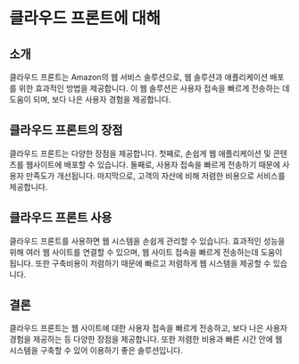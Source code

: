 # 클라우드 프론트에 대해

## 소개

클라우드 프론트는 Amazon의 웹 서비스 솔루션으로, 웹 솔루션과 애플리케이션 배포를 위한 효과적인 방법을 제공합니다. 이 웹 솔루션은 사용자 접속을 빠르게 전송하는 데 도움이 되며, 보다 나은 사용자 경험을 제공합니다.

## 클라우드 프론트의 장점

클라우드 프론트는 다양한 장점을 제공합니다. 첫째로, 손쉽게 웹 애플리케이션 및 콘텐츠를 웹사이트에 배포할 수 있습니다. 둘째로, 사용자 접속을 빠르게 전송하기 때문에 사용자 만족도가 개선됩니다. 마지막으로, 고객의 자산에 비해 저렴한 비용으로 서비스를 제공합니다.

## 클라우드 프론트 사용

클라우드 프론트를 사용하면 웹 시스템을 손쉽게 관리할 수 있습니다. 효과적인 성능을 위해 여러 웹 사이트를 연결할 수 있으며, 웹 사이트 접속을 빠르게 전송하는데 도움이 됩니다. 또한 구축비용이 저렴하기 때문에 빠르고 저렴하게 웹 시스템을 제공할 수 있습니다.

## 결론

클라우드 프론트는 웹 사이트에 대한 사용자 접속을 빠르게 전송하고, 보다 나은 사용자 경험을 제공하는 등 다양한 장점을 제공합니다. 또한 저렴한 비용과 빠른 시간 안에 웹 시스템을 구축할 수 있어 이용하기 좋은 솔루션입니다.